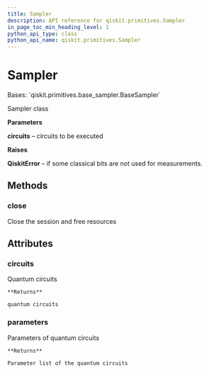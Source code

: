 ```yaml
---
title: Sampler
description: API reference for qiskit.primitives.Sampler
in_page_toc_min_heading_level: 1
python_api_type: class
python_api_name: qiskit.primitives.Sampler
---
```


# Sampler

<Class id="qiskit.primitives.Sampler" github="https://github.com/qiskit/qiskit/tree/stable/0.20/qiskit/primitives/sampler.py" signature="Sampler(circuits, parameters=None)">
  Bases: `qiskit.primitives.base_sampler.BaseSampler`

  Sampler class

  **Parameters**

  **circuits** – circuits to be executed

  **Raises**

  **QiskitError** – if some classical bits are not used for measurements.

  ## Methods

  ### close

  <Function id="qiskit.primitives.Sampler.close" signature="Sampler.close()">
    Close the session and free resources
  </Function>

  ## Attributes

  ### circuits

  <Attribute id="qiskit.primitives.Sampler.circuits" name="circuits">
    Quantum circuits

    **Returns**

    quantum circuits
  </Attribute>

  ### parameters

  <Attribute id="qiskit.primitives.Sampler.parameters" name="parameters">
    Parameters of quantum circuits

    **Returns**

    Parameter list of the quantum circuits
  </Attribute>
</Class>

